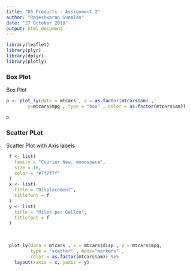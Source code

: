 ```yaml
---
title: "DS Products - Assignment 2"
author: "Rajeshwaran Gunalan"
date: "27 October 2018"
output: html_document
---
```




```r
library(leaflet)
library(plyr)
library(dplyr)
library(plotly)
```

### Box Plot

Box Plot

```r

p <- plot_ly(data = mtcars , x = as.factor(mtcars$am) , 
        y=mtcars$mpg , type = "box" , color = as.factor(mtcars$am))

p

```



### Scatter PLot

Scatter Plot with Axis labels 
```r

 
 
 f <- list(
   family = "Courier New, monospace",
   size = 18,
   color = "#7f7f7f"
 )
 x <- list(
   title = "Displacement",
   titlefont = f
 )
 y <- list(
   title = "Miles per Gallon",
   titlefont = f
 )
 
 
 
 plot_ly(data = mtcars , x = mtcars$disp , y = mtcars$mpg,
         type = "scatter" , mode="markers" , 
         color = as.factor(mtcars$am)) %>% 
   layout(xaxis = x, yaxis = y)
 
 
```

